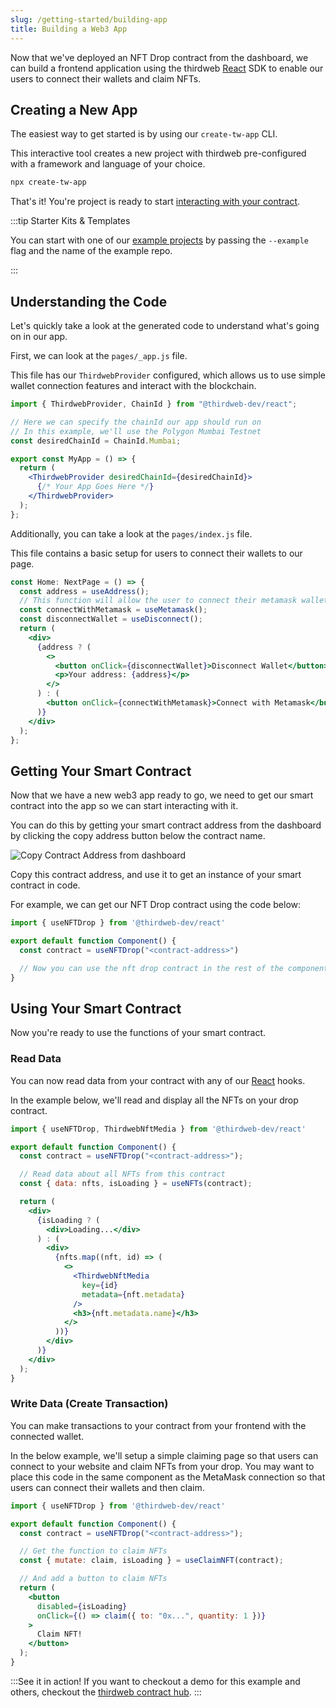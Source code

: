 ```yaml
---
slug: /getting-started/building-app
title: Building a Web3 App
---
```


Now that we've deployed an NFT Drop contract from the dashboard, we can build a frontend application using the thirdweb [React](/react) SDK to enable our users to connect their wallets and claim NFTs.

## Creating a New App

The easiest way to get started is by using our `create-tw-app` CLI.

This interactive tool creates a new project with thirdweb pre-configured with a framework and language of your choice.

```bash
npx create-tw-app
```

That's it! You're project is ready to start [interacting with your contract](/getting-started/interact-with-your-contract).

:::tip Starter Kits & Templates

You can start with one of our [example projects](/examples) by passing the `--example` flag and the name of the example repo.

:::

## Understanding the Code

Let's quickly take a look at the generated code to understand what's going on in our app.

First, we can look at the `pages/_app.js` file.

This file has our `ThirdwebProvider` configured, which allows us to use simple wallet connection features and interact with the blockchain.

```jsx
import { ThirdwebProvider, ChainId } from "@thirdweb-dev/react";

// Here we can specify the chainId our app should run on
// In this example, we'll use the Polygon Mumbai Testnet
const desiredChainId = ChainId.Mumbai;

export const MyApp = () => {
  return (
    <ThirdwebProvider desiredChainId={desiredChainId}>
      {/* Your App Goes Here */}
    </ThirdwebProvider>
  );
};
```

Additionally, you can take a look at the `pages/index.js` file.

This file contains a basic setup for users to connect their wallets to our page.

```jsx
const Home: NextPage = () => {
  const address = useAddress();
  // This function will allow the user to connect their metamask wallet to our page
  const connectWithMetamask = useMetamask();
  const disconnectWallet = useDisconnect();
  return (
    <div>
      {address ? (
        <>
          <button onClick={disconnectWallet}>Disconnect Wallet</button>
          <p>Your address: {address}</p>
        </>
      ) : (
        <button onClick={connectWithMetamask}>Connect with Metamask</button>
      )}
    </div>
  );
};
```

## Getting Your Smart Contract

Now that we have a new web3 app ready to go, we need to get our smart contract into the app so we can start interacting with it. 

You can do this by getting your smart contract address from the dashboard by clicking the copy address button below the contract name.

![Copy Contract Address from dashboard](./assets/copy-contract-address.png)

Copy this contract address, and use it to get an instance of your smart contract in code.

For example, we can get our NFT Drop contract using the code below:

```jsx
import { useNFTDrop } from '@thirdweb-dev/react'

export default function Component() {
  const contract = useNFTDrop("<contract-address>")

  // Now you can use the nft drop contract in the rest of the component
}
```

## Using Your Smart Contract

Now you're ready to use the functions of your smart contract.

### Read Data

You can now read data from your contract with any of our [React](/react) hooks.

In the example below, we'll read and display all the NFTs on your drop contract.

```jsx
import { useNFTDrop, ThirdwebNftMedia } from '@thirdweb-dev/react'

export default function Component() {
  const contract = useNFTDrop("<contract-address>");

  // Read data about all NFTs from this contract
  const { data: nfts, isLoading } = useNFTs(contract);

  return (
    <div>
      {isLoading ? (
        <div>Loading...</div>
      ) : (
        <div>
          {nfts.map((nft, id) => (
            <>
              <ThirdwebNftMedia 
                key={id} 
                metadata={nft.metadata} 
              />
              <h3>{nft.metadata.name}</h3>
            </>
          ))}
        </div>
      )}
    </div>
  );
}
```

### Write Data (Create Transaction)

You can make transactions to your contract from your frontend with the connected wallet.

In the below example, we'll setup a simple claiming page so that users can connect to your website and claim NFTs from your drop. You may want to place this code
in the same component as the MetaMask connection so that users can connect their wallets and then claim.

```jsx
import { useNFTDrop } from '@thirdweb-dev/react'

export default function Component() {
  const contract = useNFTDrop("<contract-address>");

  // Get the function to claim NFTs
  const { mutate: claim, isLoading } = useClaimNFT(contract);

  // And add a button to claim NFTs
  return (
    <button
      disabled={isLoading}
      onClick={() => claim({ to: "0x...", quantity: 1 })}
    >
      Claim NFT!
    </button>
  );
}
```

:::See it in action!
If you want to checkout a demo for this example and others, checkout the [thirdweb contract hub](https://contract-hub.thirdweb-example.com/).
:::

